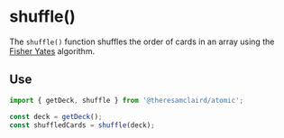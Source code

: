 
<Meta title="Modules/shuffle()" />

# shuffle()

The `shuffle()` function shuffles the order of cards in an array using the <a href="https://en.wikipedia.org/wiki/Fisher%E2%80%93Yates_shuffle" target="_blank">Fisher Yates</a> algorithm.

## Use

```jsx
import { getDeck, shuffle } from '@theresamclaird/atomic';

const deck = getDeck();
const shuffledCards = shuffle(deck);
```

